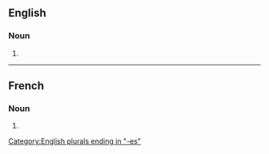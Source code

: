==English==

===Noun===
{{head|en|noun form}}

# {{plural of|en|abbess}}

[[Category:English plurals ending in "-es"]]

----

==French==

===Noun===
{{head|fr|noun form|g=f}}

# {{plural of|fr|abbesse}}